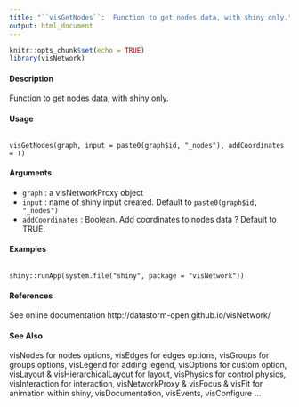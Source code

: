 ```yaml
---
title: "``visGetNodes``:  Function to get nodes data, with shiny only."
output: html_document
---
```


```r
knitr::opts_chunk$set(echo = TRUE)
library(visNetwork)
```
#### Description
Function to get nodes data, with shiny only.

#### Usage
<pre><code>
visGetNodes(graph, input = paste0(graph$id, "_nodes"), addCoordinates = T)
</code></pre>

#### Arguments
* ``graph`` : a visNetworkProxy object
* ``input`` : name of shiny input created. Default to ``paste0(graph$id, "_nodes")``
* ``addCoordinates`` :   Boolean. Add coordinates to nodes data ? Default to TRUE.


#### Examples

<pre><code>
shiny::runApp(system.file("shiny", package = "visNetwork"))
</code></pre>

#### References
See online documentation http://datastorm-open.github.io/visNetwork/

#### See Also
visNodes for nodes options, visEdges for edges options, visGroups for groups options, visLegend for adding legend, visOptions for custom option, visLayout & visHierarchicalLayout for layout, visPhysics for control physics, visInteraction for interaction, visNetworkProxy & visFocus & visFit for animation within shiny, visDocumentation, visEvents, visConfigure ...
